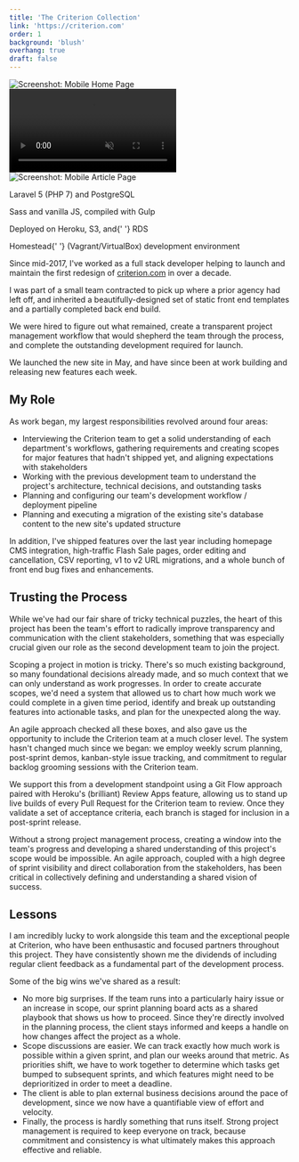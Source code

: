 ```yaml
---
title: 'The Criterion Collection'
link: 'https://criterion.com'
order: 1
background: 'blush'
overhang: true
draft: false
---
```




<Gallery>
  <GalleryItem>
    <Browser>
      <Still src={imageDesktopHome} alt="Screenshot: Desktop Home Page"  />
    </Browser>
  </GalleryItem>

<GalleryItem>
  <Device>
    <img src={imageMobileHome} alt="Screenshot: Mobile Home Page" />
  </Device>
</GalleryItem>

<GalleryItem>
  <Browser>
    <Still src={imageDesktopFilm} alt="Screenshot: Desktop Film Page" />
  </Browser>
</GalleryItem>

<GalleryItem>
  <Browser>
    <Video autoPlay loop muted>
      <source src={videoMP4Slideshow} type="video/mp4" />
    </Video>
  </Browser>
</GalleryItem>

<GalleryItem>
  <Device>
    <img src={imageMobileArticle} alt="Screenshot: Mobile Article Page" />
  </Device>
</GalleryItem>

<GalleryItem>
  <Browser>
    <Still
      src={imageDesktopCollection}
      alt="Screenshot: Desktop Collection Page"
    />
  </Browser>
</GalleryItem>

</Gallery>

<PostColumn>

<Stack>
  <List>
    <ListItem>
      <p>Laravel 5 (PHP 7) and PostgreSQL</p>
    </ListItem>
    <ListItem>
      <p>Sass and vanilla JS, compiled with Gulp</p>
    </ListItem>
    <ListItem>
      <p>
        Deployed on Heroku, S3, and{' '}
        <Link to="https://aws.amazon.com/rds/">RDS</Link>
      </p>
    </ListItem>
    <ListItem>
      <p>
        <Link to="https://github.com/laravel/homestead">Homestead</Link>{' '}
        (Vagrant/VirtualBox) development environment
      </p>
    </ListItem>
  </List>
</Stack>

<Markdown>

Since mid-2017, I've worked as a full stack developer helping to launch and maintain the first redesign of [criterion.com](https://criterion.com) in over a decade.

I was part of a small team contracted to pick up where a prior agency had left off, and inherited a beautifully-designed set of static front end templates and a partially completed back end build.

We were hired to figure out what remained, create a transparent project management workflow that would shepherd the team through the process, and complete the outstanding development required for launch.

We launched the new site in May, and have since been at work building and releasing new features each week.

## My Role

As work began, my largest responsibilities revolved around four areas:

- Interviewing the Criterion team to get a solid understanding of each department's workflows, gathering requirements and creating scopes for major features that hadn't shipped yet, and aligning expectations with stakeholders
- Working with the previous development team to understand the project's architecture, technical decisions, and outstanding tasks
- Planning and configuring our team's development workflow / deployment pipeline
- Planning and executing a migration of the existing site's database content to the new site's updated structure

In addition, I've shipped features over the last year including homepage CMS integration, high-traffic Flash Sale pages, order editing and cancellation, CSV reporting, v1 to v2 URL migrations, and a whole bunch of front end bug fixes and enhancements.

</Markdown>

<Browser description="A partial view of Criterion's Flash Sale page. This event is held twice a year and drives huge bursts of traffic to the site for 24 hours at a time.">
  <Still
    src={imageDesktopFlashSale}
    alt="Screenshot: 24-Hour Flash Sale page"
  />
</Browser>

<Markdown>

## Trusting the Process

While we've had our fair share of tricky technical puzzles, the heart of this project has been the team's effort to radically improve transparency and communication with the client stakeholders, something that was especially crucial given our role as the second development team to join the project.

Scoping a project in motion is tricky. There's so much existing background, so many foundational decisions already made, and so much context that we can only understand as work progresses. In order to create accurate scopes, we'd need a system that allowed us to chart how much work we could complete in a given time period, identify and break up outstanding features into actionable tasks, and plan for the unexpected along the way.

An agile approach checked all these boxes, and also gave us the opportunity to include the Criterion team at a much closer level. The system hasn't changed much since we began: we employ weekly scrum planning, post-sprint demos, kanban-style issue tracking, and commitment to regular backlog grooming sessions with the Criterion team.

We support this from a development standpoint using a Git Flow approach paired with Heroku's (brilliant) Review Apps feature, allowing us to stand up live builds of every Pull Request for the Criterion team to review. Once they validate a set of acceptance criteria, each branch is staged for inclusion in a post-sprint release.

Without a strong project management process, creating a window into the team's progress and developing a shared understanding of this project's scope would be impossible. An agile approach, coupled with a high degree of sprint visibility and direct collaboration from the stakeholders, has been critical in collectively defining and understanding a shared vision of success.

## Lessons

I am incredibly lucky to work alongside this team and the exceptional people at Criterion, who have been enthusastic and focused partners throughout this project. They have consistently shown me the dividends of including regular client feedback as a fundamental part of the development process.

Some of the big wins we've shared as a result:

- No more big surprises. If the team runs into a particularly hairy issue or an increase in scope, our sprint planning board acts as a shared playbook that shows us how to proceed. Since they're directly involved in the planning process, the client stays informed and keeps a handle on how changes affect the project as a whole.
- Scope discussions are easier. We can track exactly how much work is possible within a given sprint, and plan our weeks around that metric. As priorities shift, we have to work together to determine which tasks get bumped to subsequent sprints, and which features might need to be deprioritized in order to meet a deadline.
- The client is able to plan external business decisions around the pace of development, since we now have a quantifiable view of effort and velocity.
- Finally, the process is hardly something that runs itself. Strong project management is required to keep everyone on track, because commitment and consistency is what ultimately makes this approach effective and reliable.

</Markdown>

</PostColumn>

